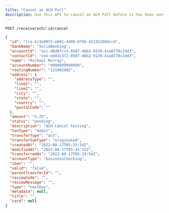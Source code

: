 ```yaml
---
title: "Cancel an ACH Pull"
description: Use this API to cancel an ACH Pull before it has been sent to the bank for processing
---
```


 
```url ENDPOINT
POST /receive/ach/:id/cancel
```


```json RESPONSE
{
  "id": "tra-5c3a9072-e041-4409-8756-42232160dccd",
  "bankName": "SolidBanking",
  "accountId": "acc-d8d8fcc5-8587-46b2-9139-41a0770c2dd3",
  "contactId": "con-ed43c372-8587-46b2-9139-41a0770c2dd3",
  "name": "Micheal Murray",
  "accountNumber": "9999999999999",
  "routingNumber": "121042882",
  "address": {
    "addressType": "",
    "line1": "",
    "line2": "",
    "city": "",
    "state": "",
    "country": "",
    "postalCode": ""
  },
  "amount": "4.25",
  "status": "pending",
  "description": "ACH Cancel testing",
  "txnType": "debit",
  "transferType": "ach",
  "transferSubType": "originated",
  "createdAt": "2022-08-17T05:33:54Z",
  "modifiedAt": "2022-08-17T05:35:52Z",
  "transferredAt": "2022-08-17T05:33:54Z",
  "accountType": "businessChecking",
  "iban": "",
  "valid": "false",
  "parentTransferId": "",
  "reviewCode": "",
  "reviewMessage": "",
  "type": "nextDay",
  "metadata": null,
  "title": "",
  "card": null
}
```
